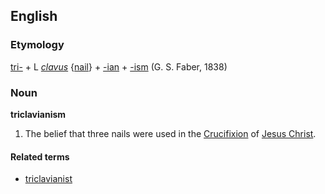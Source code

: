 ==English==

===Etymology===
[[tri-]] + L ''[[clavus]]'' {[[nail]]} + [[-ian]] + [[-ism]] (G. S. Faber, 1838)

===Noun===
'''triclavianism'''
#The belief that three nails were used in the [[Crucifixion]] of [[Jesus Christ]].

====Related terms====
*[[triclavianist]]